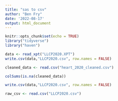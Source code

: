 ---
title: "sas to csv"
author: "Ben Fry"
date: '2022-08-17'
output: html_document
---

```{r setup, include=FALSE}
knitr::opts_chunk$set(echo = TRUE)
library("tidyverse")
library("haven")
```

```{r}
data <- read_xpt("LLCP2020.XPT")
write.csv(data,"LLCP2020.csv", row.names = FALSE)
```


```{r}
cleaned_data <- read.csv("heart_2020_cleaned.csv")
```

```{r}
colSums(is.na(cleaned_data))
```


```{r}
write.csv(data,"LLCP2020.csv", row.names = FALSE)
```

```{r}
raw_csv <- read.csv("LLCP2020.csv")
```